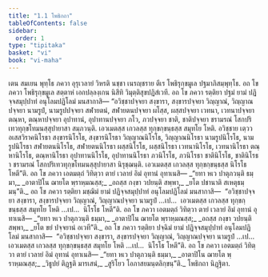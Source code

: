 ```yaml
---
title: "1.1 โพธิกถา"
tableOfContents: false
sidebar:
  order: 1
type: "tipitaka"
basket: "vi"
book: "vi-maha"
---
```



<DynamicBreadcrumb />

<Division number="1" book="vi-maha">

<Paragraph number="2" book="vi-maha">
เตน สมเยน พุทฺโธ ภควา อุรุเวลายํ วิหรติ นชฺชา เนรญฺชราย ตีเร โพธิรุกฺขมูเล ปฐมาภิสมฺพุทฺโธ. อถ โข ภควา โพธิรุกฺขมูเล สตฺตาหํ เอกปลฺลงฺเกน นิสีทิ วิมุตฺติสุขปฏิสํเวที. อถ โข ภควา รตฺติยา ปฐมํ ยามํ ปฏิจฺจสมุปฺปาทํ อนุโลมปฏิโลมํ มนสากาสิ—
</Paragraph>

<Paragraph number="3" book="vi-maha">
“อวิชฺชาปจฺจยา สงฺขารา, สงฺขารปจฺจยา วิญฺญาณํ, วิญฺญาณปจฺจยา นามรูปํ, นามรูปปจฺจยา สฬายตนํ, สฬายตนปจฺจยา ผโสฺส, ผสฺสปจฺจยา เวทนา, เวทนาปจฺจยา ตณฺหา, ตณฺหาปจฺจยา อุปาทานํ, อุปาทานปจฺจยา ภโว, ภวปจฺจยา ชาติ, ชาติปจฺจยา ชรามรณํ โสกปริเทวทุกฺขโทมนสฺสุปายาสา สมฺภวนฺติ. เอวเมตสฺส เกวลสฺส ทุกฺขกฺขนฺธสฺส สมุทโย โหติ.
</Paragraph>

<Paragraph number="4" book="vi-maha">
อวิชฺชาย เตฺวว อเสสวิราคนิโรธา สงฺขารนิโรโธ, สงฺขารนิโรธา วิญฺญาณนิโรโธ, วิญฺญาณนิโรธา นามรูปนิโรโธ, นามรูปนิโรธา สฬายตนนิโรโธ, สฬายตนนิโรธา ผสฺสนิโรโธ, ผสฺสนิโรธา เวทนานิโรโธ, เวทนานิโรธา ตณฺหานิโรโธ, ตณฺหานิโรธา อุปาทานนิโรโธ, อุปาทานนิโรธา ภวนิโรโธ, ภวนิโรธา ชาตินิโรโธ, ชาตินิโรธา ชรามรณํ โสกปริเทวทุกฺขโทมนสฺสุปายาสา นิรุชฺฌนฺติ. เอวเมตสฺส เกวลสฺส ทุกฺขกฺขนฺธสฺส นิโรโธ โหตี”ติ.
</Paragraph>

<Paragraph number="5" book="vi-maha">
อถ โข ภควา เอตมตฺถํ วิทิตฺวา ตายํ เวลายํ อิมํ อุทานํ อุทาเนสิ—
</Paragraph>

<Paragraph number="6" type="verses" book="vi-maha">
_“ยทา หเว ปาตุภวนฺติ ธมฺมา,_  
_อาตาปิโน ฌายโต พฺราหฺมณสฺส;_  
_อถสฺส กงฺขา วปยนฺติ สพฺพา,_  
_ยโต ปชานาติ สเหตุธมฺมนฺ”ติ._  

</Paragraph>

</Division>
<Division number="2" book="vi-maha">

<Paragraph number="7" book="vi-maha">
อถ โข ภควา รตฺติยา มชฺฌิมํ ยามํ ปฏิจฺจสมุปฺปาทํ อนุโลมปฏิโลมํ มนสากาสิ—  “อวิชฺชาปจฺจยา สงฺขารา, สงฺขารปจฺจยา วิญฺญาณํ, วิญฺญาณปจฺจยา นามรูปํ …เป…  เอวเมตสฺส เกวลสฺส ทุกฺขกฺขนฺธสฺส สมุทโย โหติ …เป…  นิโรโธ โหตี”ติ.
</Paragraph>

<Paragraph number="8" book="vi-maha">
อถ โข ภควา เอตมตฺถํ วิทิตฺวา ตายํ เวลายํ อิมํ อุทานํ อุทาเนสิ—
</Paragraph>

<Paragraph number="9" type="verses" book="vi-maha">
_“ยทา หเว ปาตุภวนฺติ ธมฺมา,_  
_อาตาปิโน ฌายโต พฺราหฺมณสฺส;_  
_อถสฺส กงฺขา วปยนฺติ สพฺพา,_  
_ยโต ขยํ ปจฺจยานํ อเวที”ติ._  

</Paragraph>

</Division>
<Division number="3" book="vi-maha">

<Paragraph number="10" book="vi-maha">
อถ โข ภควา รตฺติยา ปจฺฉิมํ ยามํ ปฏิจฺจสมุปฺปาทํ อนุโลมปฏิโลมํ มนสากาสิ—  “อวิชฺชาปจฺจยา สงฺขารา, สงฺขารปจฺจยา วิญฺญาณํ, วิญฺญาณปจฺจยา นามรูปํ …เป…  เอวเมตสฺส เกวลสฺส ทุกฺขกฺขนฺธสฺส สมุทโย โหติ …เป…  นิโรโธ โหตี”ติ.
</Paragraph>

<Paragraph number="11" book="vi-maha">
อถ โข ภควา เอตมตฺถํ วิทิตฺวา ตายํ เวลายํ อิมํ อุทานํ อุทาเนสิ—
</Paragraph>

<Paragraph number="12" type="verses" book="vi-maha">
_“ยทา หเว ปาตุภวนฺติ ธมฺมา,_  
_อาตาปิโน ฌายโต พฺราหฺมณสฺส;_  
_วิธูปยํ ติฏฺฐติ มารเสนํ,_  
_สูริโยว โอภาสยมนฺตลิกฺขนฺ”ติ._  


</Paragraph>
</Division>

<Paragraph number="13" type="center" book="vi-maha">
โพธิกถา นิฏฺฐิตา.
</Paragraph>